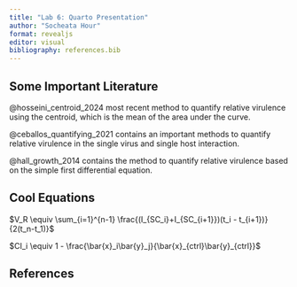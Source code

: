 ```yaml
---
title: "Lab 6: Quarto Presentation"
author: "Socheata Hour"
format: revealjs
editor: visual
bibliography: references.bib
---
```


## Some Important Literature

@hosseini_centroid_2024 most recent method to quantify relative virulence using the centroid, which is the mean of the area under the curve.

@ceballos_quantifying_2021 contains an important methods to quantify relative virulence in the single virus and single host interaction.

@hall_growth_2014 contains the method to quantify relative virulence based on the simple first differential equation.

## Cool Equations

$V_R \equiv \sum_{i=1}^{n-1} \frac{(I_{SC_i}+I_{SC_{i+1}})(t_i - t_{i+1})}{2(t_n-t_1)}$

$CI_i \equiv 1 - \frac{\bar{x}_i\bar{y}_j}{\bar{x}_{ctrl}\bar{y}_{ctrl}}$

## References